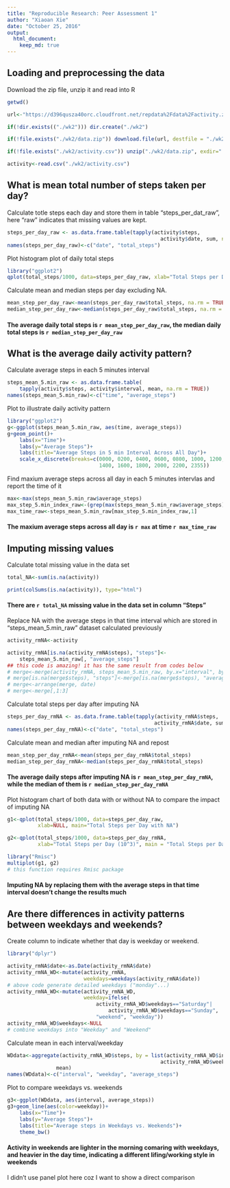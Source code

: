 ---
title: "Reproducible Research: Peer Assessment 1"
author: "Xiaoan Xie"
date: "October 25, 2016"
output: 
  html_document:
    keep_md: true
---


## Loading and preprocessing the data
Download the zip file, unzip it and read into R
```{r setoptions, echo=FALSE, cache=TRUE, results='markup'}
getwd()

url<-"https://d396qusza40orc.cloudfront.net/repdata%2Fdata%2Factivity.zip"

if(!dir.exists(("./wk2"))) dir.create("./wk2")

if(!file.exists("./wk2/data.zip")) download.file(url, destfile = "./wk2/data.zip")

if(!file.exists("./wk2/activity.csv")) unzip("./wk2/data.zip", exdir="./wk2")

activity<-read.csv("./wk2/activity.csv")
```

## What is mean total number of steps taken per day?
Calculate totle steps each day and store them in table "steps_per_dat_raw", here "raw" indicates that missing values are kept.
```{r}
steps_per_day_raw <- as.data.frame.table(tapply(activity$steps, 
                                                  activity$date, sum, na.rm=FALSE))
names(steps_per_day_raw)<-c("date", "total_steps")
```

Plot histogram plot of daily total steps
```{r}
library("ggplot2")
qplot(total_steps/1000, data=steps_per_day_raw, xlab="Total Steps per Day (10^3)", main = "Daily Total Steps")
```

Calculate mean and median steps per day excluding NA.
```{r}
mean_step_per_day_raw<-mean(steps_per_day_raw$total_steps, na.rm = TRUE)
median_step_per_day_raw<-median(steps_per_day_raw$total_steps, na.rm = TRUE)
```
#### The average daily total steps is `r mean_step_per_day_raw`, the median daily total steps is `r median_step_per_day_raw`

## What is the average daily activity pattern?
Calculate average steps in each 5 minutes interval 
```{r}
steps_mean_5.min_raw <- as.data.frame.table(
    tapply(activity$steps, activity$interval, mean, na.rm = TRUE))
names(steps_mean_5.min_raw)<-c("time", "average_steps")
```

Plot to illustrate daily activity pattern
```{r}
library("ggplot2")
g<-ggplot(steps_mean_5.min_raw, aes(time, average_steps))
g+geom_point()+
    labs(x="Time")+
    labs(y="Average Steps")+
    labs(title="Average Steps in 5 min Interval Across All Day")+
    scale_x_discrete(breaks=c(0000, 0200, 0400, 0600, 0800, 1000, 1200,
                              1400, 1600, 1800, 2000, 2200, 2355))
```
                                                                
Find maxium average steps across all day in each 5 minutes intervlas and report the time of it
```{r}
max<-max(steps_mean_5.min_raw$average_steps)
max_step_5.min_index_raw<-(grep(max(steps_mean_5.min_raw$average_steps), steps_mean_5.min_raw$average_steps))
max_time_raw<-steps_mean_5.min_raw[max_step_5.min_index_raw,1]
```

#### The maxium average steps across all day is `r max` at time `r max_time_raw`

## Imputing missing values
Calculate total missing value in the data set
```{r}
total_NA<-sum(is.na(activity))

print(colSums(is.na(activity)), type="html")
```
#### There are `r total_NA` missing value in the data set in column "Steps"

Replace NA with the average steps in that time interval which are stored in "steps_mean_5.min_raw" dataset calculated previously
```{r}
activity_rmNA<-activity

activity_rmNA[is.na(activity_rmNA$steps), "steps"]<-
    steps_mean_5.min_raw[, "average_steps"]
## this code is amazing! it has the same result from codes below
# merge<-merge(activity_rmNA, steps_mean_5.min_raw, by.x="interval", by.y = "time")
# merge[is.na(merge$steps), "steps"]<-merge[is.na(merge$steps), "average_steps"]
# merge<-arrange(merge, date)
# merge<-merge[,1:3]
```

Calculate total steps per day after imputing NA
```{r}
steps_per_day_rmNA <- as.data.frame.table(tapply(activity_rmNA$steps, 
                                                activity_rmNA$date, sum))
names(steps_per_day_rmNA)<-c("date", "total_steps")
```

Calculate mean and median after imputing NA and repost
```{r}
mean_step_per_day_rmNA<-mean(steps_per_day_rmNA$total_steps)
median_step_per_day_rmNA<-median(steps_per_day_rmNA$total_steps)
```

#### The average daily steps after imputing NA is `r mean_step_per_day_rmNA`, while the median of them is `r median_step_per_day_rmNA`

Plot histogram chart of both data with or without NA to compare the impact of imputing NA
```{r}
g1<-qplot(total_steps/1000, data=steps_per_day_raw, 
          xlab=NULL, main="Total Steps per Day with NA")

g2<-qplot(total_steps/1000, data=steps_per_day_rmNA, 
          xlab="Total Steps per Day (10^3)", main = "Total Steps per Day with Imputed NA")

library("Rmisc")
multiplot(g1, g2)
# this function requires Rmisc package
```

#### Imputing NA by replacing them with the average steps in that time interval doesn't change the results much

## Are there differences in activity patterns between weekdays and weekends?

Create column to indicate whether that day is weekday or weekend.
```{r}
library("dplyr")

activity_rmNA$date<-as.Date(activity_rmNA$date)
activity_rmNA_WD<-mutate(activity_rmNA, 
                         weekdays=weekdays(activity_rmNA$date))
# above code generate detailed weekdays ("monday"...)
activity_rmNA_WD<-mutate(activity_rmNA_WD, 
                         weekday=ifelse(
                             activity_rmNA_WD$weekdays=="Saturday"|
                                 activity_rmNA_WD$weekdays=="Sunday",
                             "weekend", "weekday"))
activity_rmNA_WD$weekdays<-NULL
# combine weekdays into "Weekday" and "Weekend"
```

Calculate mean in each interval/weekday
```{r}
WDdata<-aggregate(activity_rmNA_WD$steps, by = list(activity_rmNA_WD$interval,
                                                  activity_rmNA_WD$weekday), 
                mean)
names(WDdata)<-c("interval", "weekday", "average_steps")
```

Plot to compare weekdays vs. weekends
```{r}
g3<-ggplot(WDdata, aes(interval, average_steps))
g3+geom_line(aes(color=weekday))+
    labs(x="Time")+
    labs(y="Average Steps")+
    labs(title="Average steps in Weekdays vs. Weekends")+
    theme_bw()
```    

#### Activity in weekends are lighter in the morning comaring with weekdays, and heavier in the day time, indicating a different lifing/working style in weekends
I didn't use panel plot here coz I want to show a direct comparison







